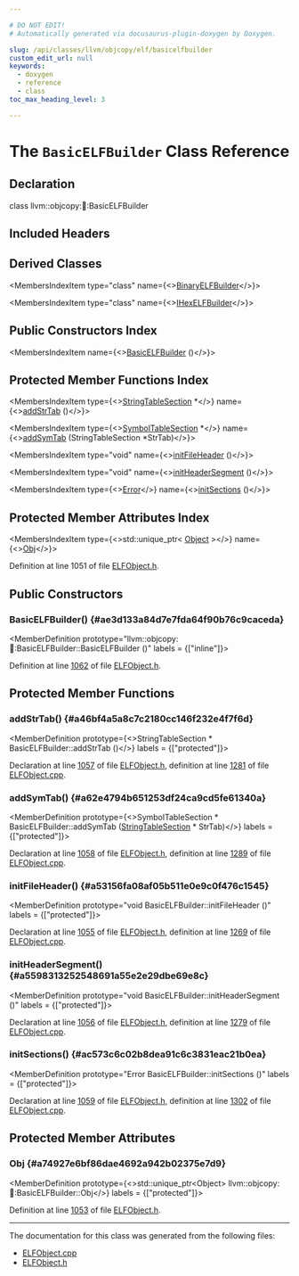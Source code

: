 ```yaml
---

# DO NOT EDIT!
# Automatically generated via docusaurus-plugin-doxygen by Doxygen.

slug: /api/classes/llvm/objcopy/elf/basicelfbuilder
custom_edit_url: null
keywords:
  - doxygen
  - reference
  - class
toc_max_heading_level: 3

---
```





# The `BasicELFBuilder` Class Reference

<DoxygenPage pluginConfig={pluginConfig}>



## Declaration

<CodeBlock>class llvm::objcopy::elf::BasicELFBuilder</CodeBlock>

## Included Headers

<IncludesList>
<IncludesListItem
  filePath="ObjCopy/ELF/ELFObject.h"
  permalink="/docs/api/files/lib/lib/objcopy/lib/objcopy/elf/elfobject-h"
  isLocal="true" />
</IncludesList>

## Derived Classes

<MembersIndex>

<MembersIndexItem
  type="class"
  name={<><a href="/docs/api/classes/llvm/objcopy/elf/binaryelfbuilder">BinaryELFBuilder</a></>}>
</MembersIndexItem>

<MembersIndexItem
  type="class"
  name={<><a href="/docs/api/classes/llvm/objcopy/elf/ihexelfbuilder">IHexELFBuilder</a></>}>
</MembersIndexItem>

</MembersIndex>

## Public Constructors Index

<MembersIndex>

<MembersIndexItem
  name={<><a href="#ae3d133a84d7e7fda64f90b76c9caceda">BasicELFBuilder</a> ()</>}>
</MembersIndexItem>

</MembersIndex>

## Protected Member Functions Index

<MembersIndex>

<MembersIndexItem
  type={<><a href="/docs/api/classes/llvm/objcopy/elf/stringtablesection">StringTableSection</a> &#42;</>}
  name={<><a href="#a46bf4a5a8c7c2180cc146f232e4f7f6d">addStrTab</a> ()</>}>
</MembersIndexItem>

<MembersIndexItem
  type={<><a href="/docs/api/classes/llvm/objcopy/elf/symboltablesection">SymbolTableSection</a> &#42;</>}
  name={<><a href="#a62e4794b651253df24ca9cd5fe61340a">addSymTab</a> (StringTableSection &#42;StrTab)</>}>
</MembersIndexItem>

<MembersIndexItem
  type="void"
  name={<><a href="#a53156fa08af05b511e0e9c0f476c1545">initFileHeader</a> ()</>}>
</MembersIndexItem>

<MembersIndexItem
  type="void"
  name={<><a href="#a5598313252548691a55e2e29dbe69e8c">initHeaderSegment</a> ()</>}>
</MembersIndexItem>

<MembersIndexItem
  type={<><a href="/docs/api/classes/llvm/error">Error</a></>}
  name={<><a href="#ac573c6c02b8dea91c6c3831eac21b0ea">initSections</a> ()</>}>
</MembersIndexItem>

</MembersIndex>

## Protected Member Attributes Index

<MembersIndex>

<MembersIndexItem
  type={<>std::unique&#95;ptr&lt; <a href="/docs/api/classes/llvm/objcopy/elf/object">Object</a> &gt;</>}
  name={<><a href="#a74927e6bf86dae4692a942b02375e7d9">Obj</a></>}>
</MembersIndexItem>

</MembersIndex>


Definition at line 1051 of file <a href="/docs/api/files/lib/lib/objcopy/lib/objcopy/elf/elfobject-h">ELFObject.h</a>.

<SectionDefinition>

## Public Constructors

### BasicELFBuilder() {#ae3d133a84d7e7fda64f90b76c9caceda}

<MemberDefinition
  prototype="llvm::objcopy::elf::BasicELFBuilder::BasicELFBuilder ()"
  labels = {["inline"]}>

Definition at line <a href="/docs/api/files/lib/lib/objcopy/lib/objcopy/elf/elfobject-h/#l01062">1062</a> of file <a href="/docs/api/files/lib/lib/objcopy/lib/objcopy/elf/elfobject-h">ELFObject.h</a>.
</MemberDefinition>

</SectionDefinition>

<SectionDefinition>

## Protected Member Functions

### addStrTab() {#a46bf4a5a8c7c2180cc146f232e4f7f6d}

<MemberDefinition
  prototype={<>StringTableSection &#42; BasicELFBuilder::addStrTab ()</>}
  labels = {["protected"]}>

Declaration at line <a href="/docs/api/files/lib/lib/objcopy/lib/objcopy/elf/elfobject-h/#l01057">1057</a> of file <a href="/docs/api/files/lib/lib/objcopy/lib/objcopy/elf/elfobject-h">ELFObject.h</a>, definition at line <a href="/docs/api/files/lib/lib/objcopy/lib/objcopy/elf/elfobject-cpp/#l01281">1281</a> of file <a href="/docs/api/files/lib/lib/objcopy/lib/objcopy/elf/elfobject-cpp">ELFObject.cpp</a>.
</MemberDefinition>

### addSymTab() {#a62e4794b651253df24ca9cd5fe61340a}

<MemberDefinition
  prototype={<>SymbolTableSection &#42; BasicELFBuilder::addSymTab (<a href="/docs/api/classes/llvm/objcopy/elf/stringtablesection">StringTableSection</a> &#42; StrTab)</>}
  labels = {["protected"]}>

Declaration at line <a href="/docs/api/files/lib/lib/objcopy/lib/objcopy/elf/elfobject-h/#l01058">1058</a> of file <a href="/docs/api/files/lib/lib/objcopy/lib/objcopy/elf/elfobject-h">ELFObject.h</a>, definition at line <a href="/docs/api/files/lib/lib/objcopy/lib/objcopy/elf/elfobject-cpp/#l01289">1289</a> of file <a href="/docs/api/files/lib/lib/objcopy/lib/objcopy/elf/elfobject-cpp">ELFObject.cpp</a>.
</MemberDefinition>

### initFileHeader() {#a53156fa08af05b511e0e9c0f476c1545}

<MemberDefinition
  prototype="void BasicELFBuilder::initFileHeader ()"
  labels = {["protected"]}>

Declaration at line <a href="/docs/api/files/lib/lib/objcopy/lib/objcopy/elf/elfobject-h/#l01055">1055</a> of file <a href="/docs/api/files/lib/lib/objcopy/lib/objcopy/elf/elfobject-h">ELFObject.h</a>, definition at line <a href="/docs/api/files/lib/lib/objcopy/lib/objcopy/elf/elfobject-cpp/#l01269">1269</a> of file <a href="/docs/api/files/lib/lib/objcopy/lib/objcopy/elf/elfobject-cpp">ELFObject.cpp</a>.
</MemberDefinition>

### initHeaderSegment() {#a5598313252548691a55e2e29dbe69e8c}

<MemberDefinition
  prototype="void BasicELFBuilder::initHeaderSegment ()"
  labels = {["protected"]}>

Declaration at line <a href="/docs/api/files/lib/lib/objcopy/lib/objcopy/elf/elfobject-h/#l01056">1056</a> of file <a href="/docs/api/files/lib/lib/objcopy/lib/objcopy/elf/elfobject-h">ELFObject.h</a>, definition at line <a href="/docs/api/files/lib/lib/objcopy/lib/objcopy/elf/elfobject-cpp/#l01279">1279</a> of file <a href="/docs/api/files/lib/lib/objcopy/lib/objcopy/elf/elfobject-cpp">ELFObject.cpp</a>.
</MemberDefinition>

### initSections() {#ac573c6c02b8dea91c6c3831eac21b0ea}

<MemberDefinition
  prototype="Error BasicELFBuilder::initSections ()"
  labels = {["protected"]}>

Declaration at line <a href="/docs/api/files/lib/lib/objcopy/lib/objcopy/elf/elfobject-h/#l01059">1059</a> of file <a href="/docs/api/files/lib/lib/objcopy/lib/objcopy/elf/elfobject-h">ELFObject.h</a>, definition at line <a href="/docs/api/files/lib/lib/objcopy/lib/objcopy/elf/elfobject-cpp/#l01302">1302</a> of file <a href="/docs/api/files/lib/lib/objcopy/lib/objcopy/elf/elfobject-cpp">ELFObject.cpp</a>.
</MemberDefinition>

</SectionDefinition>

<SectionDefinition>

## Protected Member Attributes

### Obj {#a74927e6bf86dae4692a942b02375e7d9}

<MemberDefinition
  prototype={<>std::unique&#95;ptr&lt;Object&gt; llvm::objcopy::elf::BasicELFBuilder::Obj</>}
  labels = {["protected"]}>

Definition at line <a href="/docs/api/files/lib/lib/objcopy/lib/objcopy/elf/elfobject-h/#l01053">1053</a> of file <a href="/docs/api/files/lib/lib/objcopy/lib/objcopy/elf/elfobject-h">ELFObject.h</a>.
</MemberDefinition>

</SectionDefinition>

<hr/>

The documentation for this class was generated from the following files:

<ul>
<li><a href="/docs/api/files/lib/lib/objcopy/lib/objcopy/elf/elfobject-cpp">ELFObject.cpp</a></li>
<li><a href="/docs/api/files/lib/lib/objcopy/lib/objcopy/elf/elfobject-h">ELFObject.h</a></li>
</ul>

</DoxygenPage>
